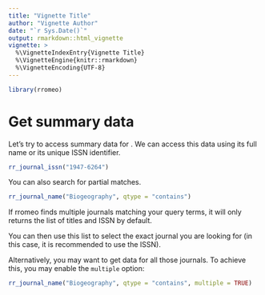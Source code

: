 ```yaml
---
title: "Vignette Title"
author: "Vignette Author"
date: "`r Sys.Date()`"
output: rmarkdown::html_vignette
vignette: >
  %\VignetteIndexEntry{Vignette Title}
  %\VignetteEngine{knitr::rmarkdown}
  %\VignetteEncoding{UTF-8}
---
```


```r
library(rromeo)
```

# Get summary data

Let's try to access summary data for . We can access this data
using its full name or its unique ISSN identifier.

```r
rr_journal_issn("1947-6264")
```

You can also search for partial matches.

```r
rr_journal_name("Biogeography", qtype = "contains")
```

If rromeo finds multiple journals matching your query terms,
it will only returns the list of titles and ISSN by default.

You can then use this list to select the exact journal you are looking for (in this case, it is recommended to use the ISSN).

Alternatively, you may want to get data for all those journals. To achieve this, you may enable the `multiple` option:

```r
rr_journal_name("Biogeography", qtype = "contains", multiple = TRUE)
```
